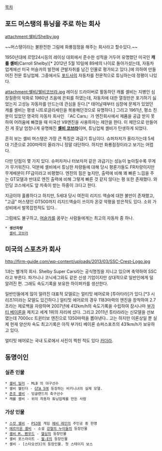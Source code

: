 [[목차]]

== 포드 머스탱의 튜닝을 주로 하는 회사 ==

attachment:쉘비/Shelby.jpg 

~~머스탱이라는 불완전한 그림에 화룡점정을 해주는 회사라고 할수있다.~~

1950년대에 르망24시등의 레이싱 대회에서 준수한 성적을 거두어 유명했던 미국인 '''캐롤 셸비'''(Carroll Shelby)[* 2012년 5월 10일에 89세의 나이로 돌아가셨는데, 자동차 업계에선 미국 머슬카의 발전에 큰발자취를 남긴 인물로 평가되고 있다.]에 의하여 만들어진 전문 튜닝업체. 그중에서도 [[포드]]사의 자동차를 전문적으로 튜닝하는데 정평이 나있다. 


attachment:쉘비/쉘비코브라.jpg
레이싱 드라이버로 활동하던 캐롤 셸비는 지병인 심장질환의 악화로 1960년 즈음에 은퇴를 하였는데, 자동차에 대한 열정만은 포기하기 싫었는지 고성능 자동차를 만드는데 관심을 둔다.[* 태어날때부터 심장에 문제가 있었던 캐롤 셸비는 평생 니트로글리세린을 복용해던것으로 유명하다.] 그리고 1961년, 평소 친분이 있었던 영국의 자동차 회사인 『AC Cars』가 엔진회사에서 제품을 공급 받지 못하여 어려움에 빠졌을 때 미국산 V8엔진을 사용하자는 제안을 한다. 이 제안으로 만들어진 게 훗날 엄청나게 유명해진 '''[[셸비 코브라]]'''이며, 튜닝업체 셸비가 탄생하게 되었다.

흔히 보는 셸비 머스탱은 가장 큰 특징은 과급기 튜닝이다. 슈퍼차저가 올라가는데 5세대 기준으로 200마력이 올라가니 정말 대단하다. 하지만 화룡점정이라고 보기는 어렵다.

다만 단점이 몇 가지 있다. 슈퍼차저나 터보차저 같은 과급기는 성능이 높아질수록 무게가 무거워진다. 덕분에 셸비에서 튜닝한 차량들에 대해 당시 평론가들도 FR차량이지만 무게배분이 FF급이라고 비평했다. 엔진의 힘은 높지만, 출력에 비해 꽤 빠른 느낌을 주는 GT모델과 반대로 엔진 출력에 비해 그렇게 빠른 것 같지 않다는 평 또한 존재했다. 와인딩 코스에서도 앞 차축이 받는 하중이 크다고 한다.
 
지금이야 훌륭하다고 하지만, 5세대 당시 여전히 리지드 액슬에 대한 불만이 존재했고, "고급" 머스탱인 GT500까지 리지드액슬이 쓰이자 온갖 악평을 받은적도 있다. 소위 가성비에서 발목잡힌적도 있다..

그럼에도 불구하고, [[머슬카]]를 꿈꾸는 사람들에게는 최고의 자동차 중 하나.

 * '''생산차량'''
   [[셸비 코브라]]

== 미국의 스포츠카 회사 ==

http://firm-guide.com/wp-content/uploads/2013/03/SSC-Crest-Logo.jpg

1과는 별개의 회사. Shelby Super Cars라는 공식명칭을 지니고 있으며 축약하여 SSC라고 부른다.
파가니나 코닉세그와도 같은 신생 기업이지만 상대적으로 일반인에게 덜 알려진 편. 그래도 속도기록을 보유한 하이퍼카를 생산한다.

일반인들에게 많이 알려진 대표적 모델로는 얼티밋 에어로와 [투아타라]가 있다.[*3 시리즈1이라는 모델도 있긴하다.]
얼티밋 에어로의 경우 1183마력의 엔진을 장착하여 2.7초라는 제로백을 자랑하며 2007년에 412km/h의 속도기록을 수립하여 잠시나마 [[부가티 베이론]]을 제치고 세계 1위의 자리에 섰다.
그리고 2011년 튜타라라는 신모델을 선보였는데 7000cc 트윈터보 엔진으로 1350마력을 뽑아낸다.. 고는 하지만 이론상일 뿐 실제 현재 양산차 속도 최고기록은 아직 부가티 베이론 슈퍼스포츠의 431km/h가 보유하고 있다.

얼티밋 에어로는 국내 도로에서 사진이 찍힌 적도 있다 [[카더라]].
== 동명이인 ==
=== 실존 인물 ===
 * [[셸비 밀러]] - MLB 의 야구선수
 * 셸비 웰린더 - [[GTA 5]]에 등장하는 비키니녀의 실제 모델.
 * [[존조 셸비]] - 잉글랜드의 축구선수
 * 캐롤 셸비 - 위의 자동차 튜닝업체를 만든 사람

=== 가상 인물 ===
 * [[스캇 셸비]] - [[PS3]]용 게임 [[헤비 레인]]의 주인공 중 한명
 * [[에르미온 셸비]] - 소설 [[강철의 누이들]]의 등장인물
 * [[셸비 M. 펜우드]] - [[헬싱]]의 등장인물
 * 셸비 포스라이트 - [[월-E]]의 등장인물
 * 셸비 - [스타오션3]의 등장인물. 첫 스테이지 보스
